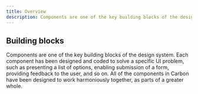 ```yaml
---
title: Overview
description: Components are one of the key building blocks of the design system. Each component has been designed and coded to solve a specific UI problem.
---
```



## Building blocks

Components are one of the key building blocks of the design system. Each
component has been designed and coded to solve a specific UI problem, such as
presenting a list of options, enabling submission of a form, providing feedback
to the user, and so on. All of the components in Carbon have been designed to
work harmoniously together, as parts of a greater whole.

<ComponentOverview />
